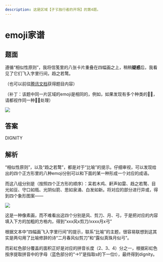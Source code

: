 ```yaml
---
description: 这是区域【孑孓独行者的开场】的第4题。
---
```


# emoji家谱

## 题面

遵循“相似性原则”，我将信笺里的八张卡片重叠在四幅画之上，稍稍**疑惑**后，我看见了它们飞入字里行间，趋之若鹜。

（也可以前往[腾讯文档](https://docs.qq.com/sheet/DVXNDYUp2dUhwUGJw?tab=BB08J2)获得题目内容）

（补丁：该题中同一片区域的emoji是相同的，例如，如果发现有多个种类的🏃‍♂️，请都视作同一种🏃‍♂️处理）

![](./04-emoji-jia-pu.assets/image_1.webp)

## 答案

DIGNITY

## 解析

“相似性原则”，以及“趋之若鹜”，都是对于“比喻”的提示。仔细审视，可以发现给出的四个正方形里的八种emoji分别可以和下面的某一种形成一个对应的成语。

而这八组分别是（按照四个正方形的顺序）：呆若木鸡、鼾声如雷、趋之若鹜、目光如豆、守口如瓶、光阴似箭、思如泉涌、白发如新。将对应的部分进行异或，得到四个象形图案——

![](./04-emoji-jia-pu.assets/image_2.webp)

这是一种像素画，而不难看出这四个分别是风、剪刀、月、弓，于是把对应的内容填入下方的加粗的方格内，得到“xxx风x剪刀/xxxx月x弓”

根据文本中“四幅画飞入字里行间”的提示，联系“比喻”的主题，很容易联想到这其实是两句用了比喻修辞的诗“二月春风似剪刀”和“露似真珠月似弓”。

而彩虹色部分覆盖的面积正好是对应的拼音长度（2、3、4）分之一，根据彩虹色按序提取拼音中的字母（蓝色部分的“→1”是指取s的下一位t），最终得到dignity。
